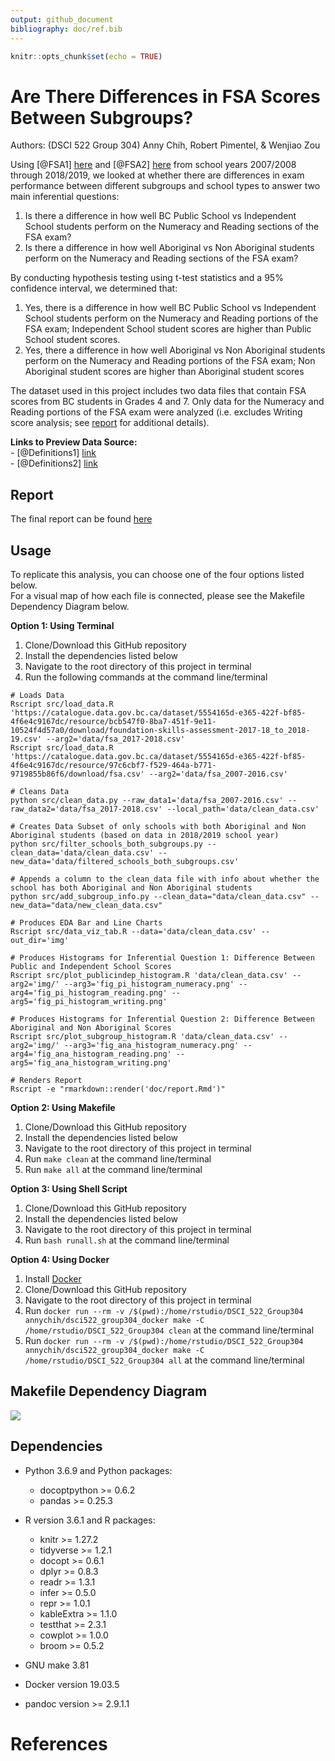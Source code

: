 ```yaml
---
output: github_document
bibliography: doc/ref.bib
---
```



```r
knitr::opts_chunk$set(echo = TRUE)
```

# Are There Differences in FSA Scores Between Subgroups?

Authors: (DSCI 522 Group 304) Anny Chih, Robert Pimentel, & Wenjiao Zou


Using [@FSA1] [here](https://catalogue.data.gov.bc.ca/dataset/bc-schools-foundation-skills-assessment-fsa-/resource/bcb547f0-8ba7-451f-9e11-10524f4d57a0) and [@FSA2] [here](https://catalogue.data.gov.bc.ca/dataset/bc-schools-foundation-skills-assessment-fsa-/resource/97c6cbf7-f529-464a-b771-9719855b86f6) from school years 2007/2008 through 2018/2019, we looked at whether there are differences in exam performance between different subgroups and school types to answer two main inferential questions:

1. Is there a difference in how well BC Public School vs Independent School students perform on the Numeracy and Reading sections of the FSA exam?  
2. Is there a difference in how well Aboriginal vs Non Aboriginal students perform on the Numeracy and Reading sections of the FSA exam?

By conducting hypothesis testing using t-test statistics and a 95% confidence interval, we determined that:  

1. Yes, there is a difference in how well BC Public School vs Independent School students perform on the Numeracy and Reading portions of the FSA exam; Independent School student scores are higher than Public School student scores.
2. Yes, there a difference in how well Aboriginal vs Non Aboriginal students perform on the Numeracy and Reading portions of the FSA exam; Non Aboriginal student scores are higher than Aboriginal student scores

The dataset used in this project includes two data files that contain FSA scores from BC students in Grades 4 and 7. Only data for the Numeracy and Reading portions of the FSA exam were analyzed (i.e. excludes Writing score analysis; see [report](https://github.com/UBC-MDS/DSCI_522_Group304/blob/master/doc/report.md) for additional details).

**Links to Preview Data Source:**  
- [@Definitions1] [link](https://catalogue.data.gov.bc.ca/dataset/bc-schools-foundation-skills-assessment-fsa-/resource/bcb547f0-8ba7-451f-9e11-10524f4d57a0)  
- [@Definitions2] [link](https://catalogue.data.gov.bc.ca/dataset/bc-schools-foundation-skills-assessment-fsa-/resource/97c6cbf7-f529-464a-b771-9719855b86f6)

## Report

The final report can be found [here](https://github.com/UBC-MDS/DSCI_522_Group304/blob/master/doc/report.md)

## Usage
To replicate this analysis, you can choose one of the four options listed below.   
For a visual map of how each file is connected, please see the Makefile Dependency Diagram below.

**Option 1: Using Terminal**

1. Clone/Download this GitHub repository  
2. Install the dependencies listed below  
3. Navigate to the root directory of this project in terminal  
4. Run the following commands at the command line/terminal

```
# Loads Data
Rscript src/load_data.R 'https://catalogue.data.gov.bc.ca/dataset/5554165d-e365-422f-bf85-4f6e4c9167dc/resource/bcb547f0-8ba7-451f-9e11-10524f4d57a0/download/foundation-skills-assessment-2017-18_to_2018-19.csv' --arg2='data/fsa_2017-2018.csv'
Rscript src/load_data.R 'https://catalogue.data.gov.bc.ca/dataset/5554165d-e365-422f-bf85-4f6e4c9167dc/resource/97c6cbf7-f529-464a-b771-9719855b86f6/download/fsa.csv' --arg2='data/fsa_2007-2016.csv'

# Cleans Data
python src/clean_data.py --raw_data1='data/fsa_2007-2016.csv' --raw_data2='data/fsa_2017-2018.csv' --local_path='data/clean_data.csv'

# Creates Data Subset of only schools with both Aboriginal and Non Aboriginal students (based on data in 2018/2019 school year)
python src/filter_schools_both_subgroups.py --clean_data='data/clean_data.csv' --new_data='data/filtered_schools_both_subgroups.csv'

# Appends a column to the clean_data file with info about whether the school has both Aboriginal and Non Aboriginal students
python src/add_subgroup_info.py --clean_data="data/clean_data.csv" --new_data="data/new_clean_data.csv"

# Produces EDA Bar and Line Charts
Rscript src/data_viz_tab.R --data='data/clean_data.csv' --out_dir='img'

# Produces Histograms for Inferential Question 1: Difference Between Public and Independent School Scores
Rscript src/plot_publicindep_histogram.R 'data/clean_data.csv' --arg2='img/' --arg3='fig_pi_histogram_numeracy.png' --arg4='fig_pi_histogram_reading.png' --arg5='fig_pi_histogram_writing.png'

# Produces Histograms for Inferential Question 2: Difference Between Aboriginal and Non Aboriginal Scores
Rscript src/plot_subgroup_histogram.R 'data/clean_data.csv' --arg2='img/' --arg3='fig_ana_histogram_numeracy.png' --arg4='fig_ana_histogram_reading.png' --arg5='fig_ana_histogram_writing.png'

# Renders Report
Rscript -e "rmarkdown::render('doc/report.Rmd')"
```

**Option 2: Using Makefile**  

1. Clone/Download this GitHub repository  
2. Install the dependencies listed below  
3. Navigate to the root directory of this project in terminal  
4. Run `make clean` at the command line/terminal  
5. Run `make all` at the command line/terminal  

**Option 3: Using Shell Script**  

1. Clone/Download this GitHub repository  
2. Install the dependencies listed below  
3. Navigate to the root directory of this project in terminal  
4. Run `bash runall.sh` at the command line/terminal

**Option 4: Using Docker**  

1. Install [Docker](https://www.docker.com/get-started)  
2. Clone/Download this GitHub repository    
3. Navigate to the root directory of this project in terminal   
4. Run `docker run --rm -v /$(pwd):/home/rstudio/DSCI_522_Group304 annychih/dsci522_group304_docker make -C /home/rstudio/DSCI_522_Group304 clean` at the command line/terminal
5. Run `docker run --rm -v /$(pwd):/home/rstudio/DSCI_522_Group304 annychih/dsci522_group304_docker make -C /home/rstudio/DSCI_522_Group304 all` at the command line/terminal

## Makefile Dependency Diagram

![](Makefile.png)

## Dependencies

* Python 3.6.9 and Python packages:
  - docoptpython >= 0.6.2
  - pandas >= 0.25.3
  
* R version 3.6.1 and R packages:
  - knitr >= 1.27.2
  - tidyverse >= 1.2.1
  - docopt >= 0.6.1
  - dplyr >= 0.8.3
  - readr >= 1.3.1
  - infer >= 0.5.0
  - repr >= 1.0.1
  - kableExtra >= 1.1.0
  - testthat >= 2.3.1
  - cowplot >= 1.0.0
  - broom >= 0.5.2

* GNU make 3.81

* Docker version 19.03.5

* pandoc version >= 2.9.1.1

# References